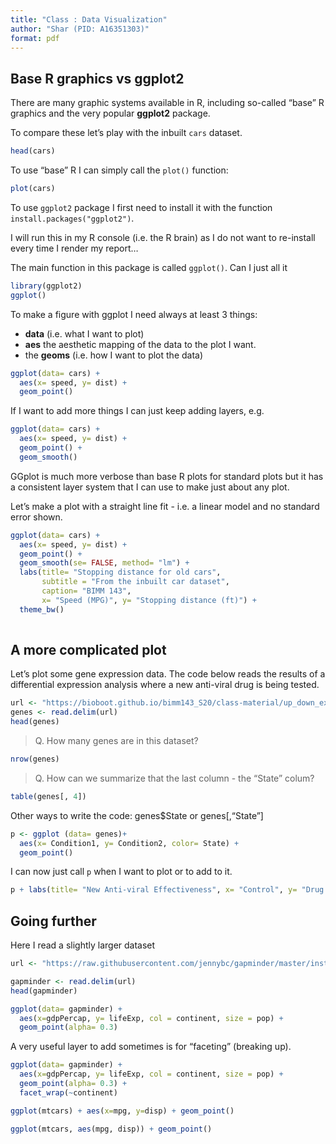 ```yaml
---
title: "Class : Data Visualization"
author: "Shar (PID: A16351303)"
format: pdf
---
```


## Base R graphics vs ggplot2

There are many graphic systems available in R, including so-called "base" R graphics and the very popular **ggplot2** package.

To compare these let's play with the inbuilt `cars` dataset.

```r
head(cars)
```

To use "base" R I can simply call the `plot()` function:

```r
plot(cars)
```

To use `ggplot2` package I first need to install it with the function `install.packages("ggplot2")`.

I will run this in my R console (i.e. the R brain) as I do not want to re-install every time I render my report...

The main function in this package is called `ggplot()`. Can I just all it

```r
library(ggplot2)
ggplot()
```

To make a figure with ggplot I need always at least 3 things:

-   **data** (i.e. what I want to plot)
-   **aes** the aesthetic mapping of the data to the plot I want.
-   the **geoms** (i.e. how I want to plot the data)

```r
ggplot(data= cars) +
  aes(x= speed, y= dist) + 
  geom_point()
```

If I want to add more things I can just keep adding layers, e.g.

```r
ggplot(data= cars) +
  aes(x= speed, y= dist) + 
  geom_point() + 
  geom_smooth() 
```

GGplot is much more verbose than base R plots for standard plots but it has a consistent layer system that I can use to make just about any plot.

Let's make a plot with a straight line fit - i.e. a linear model and no standard error shown.

```r
ggplot(data= cars) +
  aes(x= speed, y= dist) + 
  geom_point() + 
  geom_smooth(se= FALSE, method= "lm") +
  labs(title= "Stopping distance for old cars", 
       subtitle = "From the inbuilt car dataset", 
       caption= "BIMM 143",
       x= "Speed (MPG)", y= "Stopping distance (ft)") +
  theme_bw()
  
```

## A more complicated plot

Let's plot some gene expression data. The code below reads the results of a differential expression analysis where a new anti-viral drug is being tested.

```r
url <- "https://bioboot.github.io/bimm143_S20/class-material/up_down_expression.txt"
genes <- read.delim(url)
head(genes)
```

> Q. How many genes are in this dataset?

```r
nrow(genes)
```

> Q. How can we summarize that the last column - the "State" colum?

```r
table(genes[, 4])
```

Other ways to write the code: genes\$State or genes\[,"State"\]

```r
p <- ggplot (data= genes)+
  aes(x= Condition1, y= Condition2, color= State) +
  geom_point() 

```

I can now just call `p` when I want to plot or to add to it.

```r
p + labs(title= "New Anti-viral Effectiveness", x= "Control", y= "Drug Treatment") + scale_colour_manual( values=c("blue","gray","red") )
```

## Going further

Here I read a slightly larger dataset

```r
url <- "https://raw.githubusercontent.com/jennybc/gapminder/master/inst/extdata/gapminder.tsv"

gapminder <- read.delim(url)
head(gapminder)
```

```r
ggplot(data= gapminder) +
  aes(x=gdpPercap, y= lifeExp, col = continent, size = pop) +
  geom_point(alpha= 0.3)
```

A very useful layer to add sometimes is for "faceting" (breaking up).

```r
ggplot(data= gapminder) +
  aes(x=gdpPercap, y= lifeExp, col = continent, size = pop) +
  geom_point(alpha= 0.3) + 
  facet_wrap(~continent)
```

```r
ggplot(mtcars) + aes(x=mpg, y=disp) + geom_point()
```

```r
ggplot(mtcars, aes(mpg, disp)) + geom_point()
```

